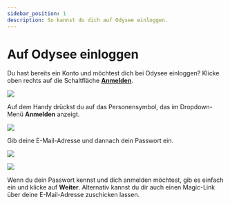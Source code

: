 ---
sidebar_position: 1
description: So kannst du dich auf Odysee einloggen.
---

# Auf Odysee einloggen

Du hast bereits ein Konto und möchtest dich bei Odysee einloggen? Klicke oben rechts auf die Schaltfläche **[Anmelden](https://odysee.com/$/signin)**.

![](https://i.imgur.com/BVk7SoC.jpg)

Auf dem Handy drückst du auf das Personensymbol, das im Dropdown-Menü **Anmelden** anzeigt.

![](https://i.imgur.com/vWURDEo.jpg)

Gib deine E-Mail-Adresse und dannach dein Passwort ein.

![](https://i.imgur.com/vpHKwo4.png)

![](https://i.imgur.com/sxATuIE.png)

Wenn du dein Passwort kennst und dich anmelden möchtest, gib es einfach ein und klicke auf **Weiter**. Alternativ kannst du dir auch einen Magic-Link über deine E-Mail-Adresse zuschicken lassen.
